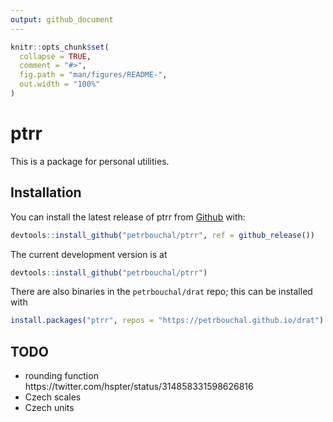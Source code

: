 ```yaml
---
output: github_document
---
```


<!-- README.md is generated from README.Rmd. Please edit that file -->

```r
knitr::opts_chunk$set(
  collapse = TRUE,
  comment = "#>",
  fig.path = "man/figures/README-",
  out.width = "100%"
)
```

# ptrr

<!-- badges: start -->
<!-- badges: end -->

This is a package for personal utilities.

## Installation

You can install the latest release of ptrr from [Github](https://github.com) with:

``` r
devtools::install_github("petrbouchal/ptrr", ref = github_release())
```

The current development version is at

``` r
devtools::install_github("petrbouchal/ptrr")
```

There are also binaries in the `petrbouchal/drat` repo; this can be installed with

```r
install.packages("ptrr", repos = "https://petrbouchal.github.io/drat")
```


## TODO

- rounding function https://twitter.com/hspter/status/314858331598626816
- Czech scales
- Czech units
